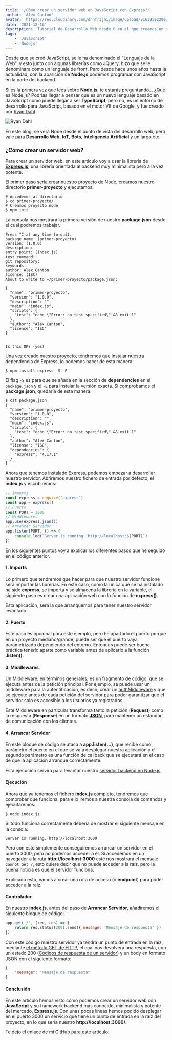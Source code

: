 ```yaml
---
title: '¿Cómo crear un servidor web en JavaScript con Express?'
author: 'Alex Cantón'
avatar: 'https://res.cloudinary.com/dnnfr3jhi/image/upload/v1639592290/Blog/alex_r0u07u.webp'
date: '2021-12-16'
description: 'Tutorial de Desarrollo Web desde 0 en el que creamos un servidor web en JavaScript (Node.js) con el framework de Express.js, uno de los más conocidos y minimalistas del mercado. Con un 19.005.088 descargas de media en NPM (Node Package Manager)'
tags:
    - 'JavaScript'
    - 'Nodejs'
---
```


Desde que se creó JavaScript, se le ha denominado el "Lenguaje de la Web", y esto junto con algunas librerías como JQuery, hizo que se le denominara como un lenguaje de front. Pero desde hace unos años hasta la actualidad, con la aparición de **Node.js** podemos programar con JavaScript en la parte del backend.

Si es la primera vez que lees sobre **Node.js**, te estarás preguntando... ¿Qué es Node.js? Podrías llegar a pensar que es un nuevo lenguaje basado en JavaScript como puede llegar a ser **TypeScript**, pero no, es un entorno de desarrollo para JavaScript, basado en el motor V8 de Google, y fue creado por [Ryan Dahl](https://www.ecured.cu/Ryan_Lienhart_Dahl).

![Ryan Dahl](https://res.cloudinary.com/dnnfr3jhi/image/upload/v1639687783/Blog/Posts/server-node/04e9bf509eba71f9787154ed0ef3f569_ieet4d.jpg)

En este blog, se verá Node desde el punto de vista del desarrollo web, pero vale para **Desarrollo Web**, **IoT**, **Bots**, **Inteligencia Artificial** y un largo etc.

### ¿Cómo crear un servidor web?

Para crear un servidor web, en este artículo voy a usar la librería de **[Express.js](https://expressjs.com/es/)**, una librería orientada al backend muy minimalista pero a la vez potente.

El primer paso sería crear nuestro proyecto de Node, creamos nuestro directorio **primer-proyecto** y ejecutamos:

```shell
# Accedemos al directorio
$ cd primer-proyecto/
# Creamos proyecto node
$ npm init
```
La consola nos mostrará la primera versión de nuestro **package.json** desde el cual podremos trabajar.
```shell
Press ^C at any time to quit.                                           
package name: (primer-proyecto)                                         
version: (1.0.0)                                                        
description:                                                            
entry point: (index.js)                                                 
test command:                                                           
git repository:                                                         
keywords:                                                               
author: Alex Canton                                                     
license: (ISC)                                                          
About to write to ~/primer-proyecto/package.json:
                                                                        
{                                                                       
  "name": "primer-proyecto",                                            
  "version": "1.0.0",                                                   
  "description": "",                                                    
  "main": "index.js",                                                   
  "scripts": {                                                          
    "test": "echo \"Error: no test specified\" && exit 1"               
  },                                                                    
  "author": "Alex Canton",                                              
  "license": "ISC"                                                      
}                                                                       
                                                                        
                                                                        
Is this OK? (yes)
```

Una vez creado nuestro proyecto, tendremos que instalar nuestra dependencia de Express, lo podemos hacer de esta manera:

```shell
$ npm install express -S -E
```

El flag `-S` es para que se añada en la sección de **dependencies** en el `package.json` y el `-E` para instalar la versión exacta. Si comprobamos el **package.json**, quedaría de esta manera:

```shell
$ cat package.json
{
  "name": "primer-proyecto",
  "version": "1.0.0",
  "description": "",
  "main": "index.js",
  "scripts": {
    "test": "echo \"Error: no test specified\" && exit 1"
  },
  "author": "Alex Cantón",
  "license": "ISC",
  "dependencies": {
    "express": "4.17.1"
  }
}
```

Ahora que tenemos instalado Express, podemos empezar a desarrollar nuestro servidor. Abriremos nuestro fichero de entrada por defecto, el **index.js** y escribiremos:

```js
// Imports
const express = require('express')
const app = express()
// Puerto
const PORT = 3000
// Middlewares
app.use(express.json())
// Arrancar Servidor
app.listen(PORT, () => {
    console.log(`Server is running. http://localhost:${PORT}`)
})
```

En los siguientes puntos voy a explicar los diferentes pasos que he seguido en el código anterior.

#### 1. Imports

Lo primero que tendremos que hacer para que nuestro servidor funcione será importar las librerías. En este caso, como la única que se ha instalado ha sido **express**, se importa y se almacena la librería en la variable, el siguiente paso es crear una aplicación web con la función de **express()**.

Esta aplicación, será la que arranquemos para tener nuestro servidor levantado.

#### 2. Puerto

Este paso es opcional para este ejemplo, pero he apartado el puerto porque en un proyecto mediano/grande, puede ser que el puerto vaya parametrizado dependiendo del entorno. Entonces puede ser buena práctica tenerlo aparte como variable antes de aplicarlo a la función **.listen()**.

#### 3. Middlewares

Un Middleware, en términos generales, es un fragmento de código, que se ejecuta antes de la petición principal. Por ejemplo, se puede usar un middleware para la autentificación, es decir, crear un <u>authMiddleware</u> y que se ejecute antes de cada petición del servidor para poder garantizar que el servidor solo es accesible a los usuarios ya registrados.

Este Middleware en particular transforma tanto la petición (**Request**) como la respuesta (**Response**) en un formato <u>**JSON**</u>, para mantener un estandar de comunicación con los clientes.

#### 4. Arrancar Servidor

En este bloque de código se ataca a **app.listen(...)**, que recibe como parámetro el puerto en el que se va a desplegar nuestra aplicación y el segundo parámetro es una función de callback que se ejecutará en el caso de que la aplicación arranque correctamente.

Esta ejecución servirá para levantar nuestro <u>servidor backend en Node.js</u>.

#### Ejecución

Ahora que ya tenemos el fichero **index.js** completo, tendremos que comprobar que funciona, para ello iremos a nuestra consola de comandos y ejecutaremos:

```shell
$ node index.js
```

Si todo funciona correctamente debería de mostrar el siguiente mensaje en la consola:

```shell
Server is running. http://localhost:3000
```

Pero con esto simplemente conseguiremos arrancar un servidor en el puerto 3000, pero no podemos acceder a él. Si accedemos en un navegador a la ruta **http://localhost:3000** esté nos mostrará el mensaje `Cannot Get /`, esto quiere decir que no puede acceder a la raíz, pero la buena noticia es que el servidor funciona.

Explicado esto, vamos a crear una ruta de acceso (o **endpoint**) para poder acceder a la raíz.

#### Controlador

En nuestro <u>**index.js**</u>, antes del paso de **Arrancar Servidor**, añadiremos el siguiente bloque de código:

```js
app.get('/', (req, res) => {
    return res.status(200).send({ message: 'Mensaje de respuesta' })
})
```

Con este código nuestro servidor ya tendrá un punto de entrada en la raíz, mediante [el método GET de HTTP](https://developer.mozilla.org/es/docs/Web/HTTP/Methods), el cual nos devolverá una respuesta, con un estado 200 ([Códigos de respuesta de un servidor](https://developer.mozilla.org/es/docs/Web/HTTP/Status)) y un body en formato JSON con el siguiente formato:

```json
{
    "message": "Mensaje de respuesta"
}
```
#### Conclusión

En este artículo hemos visto cómo podemos crear un servidor web con **JavaScript** y su framework backend más conocido, minimalista y potente del mercado, **Express.js**. Con unas pocas líneas hemos podido desplegar en el puerto 3000 un servicio que tiene un punto de entrada en la raíz del proyecto, en lo que sería nuestro **http://localhost:3000/**.

Te dejo el enlace de mi GitHub para este artículo:
<GithubLink title="¿Cómo crear un servidor en JavaScript con Node.js?" link="https://github.com/alexcanDvlpr/crear-servidor-node-basico" />
